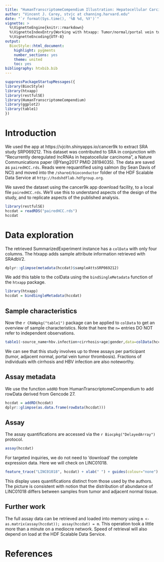 ```yaml
---
title: "HumanTranscriptomeCompendium Illustration: Hepatocellular Carcinoma Tumor/Normal/Thrombosis"
author: "Vincent J. Carey, stvjc at channing.harvard.edu"
date: "`r format(Sys.time(), '%B %d, %Y')`"
vignette: >
  %\VignetteEngine{knitr::rmarkdown}
  %\VignetteIndexEntry{Working with htxapp: Tumor/normal/portal vein tumor thrombosis transcriptomes in Hepatocellular carcinoma}
  %\VignetteEncoding{UTF-8}
output:
  BiocStyle::html_document:
    highlight: pygments
    number_sections: yes
    theme: united
    toc: yes
bibliography: htxbib.bib
---
```


```r
suppressPackageStartupMessages({
library(BiocStyle)
library(htxapp)
library(restfulSE)
library(HumanTranscriptomeCompendium)
library(ggplot2)
library(table1)
})
```

# Introduction

We used the app at https://vjcitn.shinyapps.io/cancer9k 
to extract SRA study SRP069212.  This dataset was
contributed to SRA in conjunction with
"Recurrently deregulated lncRNAs in hepatocellular
carcinoma", a Nature Communications paper 
(@Yang2017 PMID 28194035).
The data are saved as `pairedHCC.rds`.  Reads were requantified
using salmon (by Sean Davis of NCI) and moved into the
`/shared/bioconductor` folder of the HDF Scalable Data Service
at `http://hsdshdflab.hdfgroup.org`.

We saved the dataset using the cancer9k app download facility,
to a local file `pairedHCC.rds`.  We'll use this to understand
aspects of the design of the study, and to replicate aspects
of the published analysis.
```r
library(restfulSE)
hccdat = readRDS("pairedHCC.rds")
hccdat
```

# Data exploration

The retrieved SummarizedExperiment instance has a `colData` with only
four columns.  The htxapp adds sample attribute information retrieved with SRAdbV2.
```r
dplyr::glimpse(metadata(hccdat)$sampleAttsSRP069212)
```

We add this table to the colData using the `bindSingleMetadata` function
of the `htxapp` package.
```r
library(htxapp)
hccdat = bindSingleMetadata(hccdat)
```

## Sample characteristics

Now the `r CRANpkg("table1")` package can be applied to `colData`
to get an overview of sample characteristics.
Note that here the `n=` entries DO NOT refer to independent observations.

```r
table1(~source_name+hbv.infection+cirrhosis+age|gender,data=colData(hccdat))
```

We can see that this study involves up to three assays per participant
(tumor, adjacent normal, portal vein tumor thrombosis).  Fractions
of individuals with cirrhosis and HBV infection are also noteworthy.

## Assay metadata

We use the function `addRD` from HumanTranscriptomeCompendium to
add rowData derived from Gencode 27.
```r
hccdat = addRD(hccdat)
dplyr::glimpse(as.data.frame(rowData(hccdat)))
```

## Assay

The assay quantifications are accessed via the `r Biocpkg("DelayedArray")`
protocol.

```r
assay(hccdat)
```

For targeted inquiries, we do not need to 'download' the
complete expression data.  Here we will check on LINC01018.
```r
feature_trace("LINC01018", hccdat) + xlab(" ") + guides(colour="none")
```
This display uses quantifications distinct from those
used by the authors.  The picture is consistent with notion
that the distribution of abundance of LINC01018 differs
between samples from tumor and adjacent normal tissue.

## Further work

The full assay data can be retrieved and loaded into memory
using `m <- as.matrix(assay(hccdat)); assay(hccdat) = m`.  This
operation took a little more than a minute on a mediocre network.
Speed of retrieval will also depend on load at the HDF Scalable
Data Service.

# References
